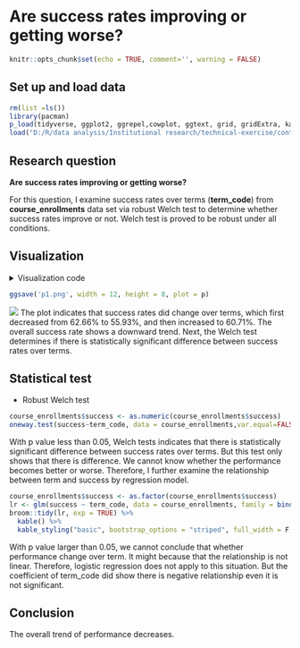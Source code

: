 
# Are success rates improving or getting worse?

```r
knitr::opts_chunk$set(echo = TRUE, comment='', warning = FALSE)
```


## Set up and load data

```r
rm(list =ls())
library(pacman)
p_load(tidyverse, ggplot2, ggrepel,cowplot, ggtext, grid, gridExtra, kableExtra)
load("D:/R/data analysis/Institutional research/technical-exercise/content/docs/questions/data_230214_1659.Rdata")
```

## Research question
**Are success rates improving or getting worse?**

For this question, I examine success rates over terms (**term_code**) from **course_enrollments** data set via robust Welch test to determine whether success rates improve or not. 
Welch test is proved to be robust under all conditions.



## Visualization
<details><summary>Visualization code</summary>
```r
course_enrollments %>%
  group_by(term_code) %>%
  count(success) %>%
  mutate(
    percent = round(100*n/sum(n),2)
    ) %>%
  filter(success == "Y") %>%
  ungroup() %>%
  ggplot(
    aes(x= term_code, y = percent)
    ) +

  geom_line(size = 1, color = "black") +
  geom_point(
    aes(fill = term_code), shape = 21, size = 4.5, show.legend = F) +
  expand_limits(y = 0) +
  geom_text_repel(
    aes(label = precent), 
    size = 6, point.padding = .2) +
  scale_x_continuous(breaks = seq(1,6, by = 1)) +
  scale_y_continuous(
    limits = c(50,70),
    breaks = seq(50,70, by= 5),
    labels = c(0,seq(55, 70, by =5)),
    expand = c(0,0,0.05,0)
  ) +
  labs(
    x = "Term",
    y = "Success rate(%)\n",
    title = "Change in success rate over time"
  ) +
  scale_fill_viridis_c() +
  scale_alpha_discrete('Success rate') +
  theme_classic() +
  theme(
        legend.position = "none",
        axis.title.y = element_text(face = "bold", vjust = 0.9, size = 18),
        axis.title.x = element_text(face = "bold", vjust = 0.9, size = 18),
        axis.text = element_text(colour = "black", size = 16),
        plot.title = element_text(face = "bold", size = 28)
  ) 

gt <- ggplotGrob(p)
is_yaxis <- which(gt$layout$name == "axis-l")
yaxis <- gt$grobs[[is_yaxis]]
# You should grab the polyline child
yline <- yaxis$children[[1]]
yline$x <- unit(rep(1, 4), "npc")
yline$y <- unit(c(0, 0.1, 1, 0.15), "npc")
yline$id <- c(1, 1, 2, 2)
yline$arrow <- arrow(angle = 90)
yaxis$children[[1]] <- yline
gt$grobs[[is_yaxis]] <- yaxis
# grid plotting syntax
p <- grid.arrange(gt)      
```
</details>


```r
ggsave('p1.png', width = 12, height = 8, plot = p)
```


![](/images/p1.png)
The plot indicates that success rates did change over terms, which first decreased from 62.66% to 55.93%, and then increased to 60.71%. The overall success rate shows a downward trend. Next, the Welch test determines if there is statistically significant difference between success rates over terms.


## Statistical test
+ Robust Welch test
```r
course_enrollments$success <- as.numeric(course_enrollments$success)
oneway.test(success~term_code, data = course_enrollments,var.equal=FALSE)
```
With p value less than 0.05, Welch tests indicates that there is statistically significant difference between success rates over terms. But this test only shows that there is difference. We cannot know whether the performance becomes better or worse. Therefore, I further examine the relationship between term and success by regression model.

```r
course_enrollments$success <- as.factor(course_enrollments$success)
lr <- glm(success ~ term_code, data = course_enrollments, family = binomial(link = "logit"))
broom::tidy(lr, exp = TRUE) %>%
  kable() %>% 
  kable_styling("basic", bootstrap_options = "striped", full_width = F, position = "left")
```

With p value larger than 0.05, we cannot conclude that whether performance change over term. It might because that the relationship is not linear. Therefore, logistic regression does not apply to this situation. But the coefficient of term_code did show there is negative relationship even it is not significant. 


## Conclusion
The overall trend of performance decreases. 
